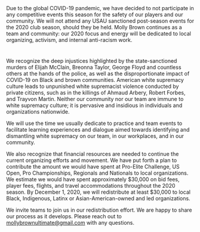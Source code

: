 

<div className={styles["Welcome"]}>
Due to the global COVID-19 pandemic, we have decided to not participate in any competitive events this season for the safety of our players and our community. We will not attend any USAU sanctioned post-season events for the 2020 club season, should they be held. Molly Brown continues as a team and community: our 2020 focus and energy will be dedicated to local organizing, activism, and internal anti-racism work.


#
We recognize the deep injustices highlighted by the state-sanctioned murders of Elijah McClain, Breonna Taylor, George Floyd and countless others at the hands of the police, as well as the disproportionate impact of COVID-19 on Black and brown communities. American white supremacy culture leads to unpunished white supremacist violence conducted by private citizens, such as in the killings of Ahmaud Arbery, Robert Forbes, and Trayvon Martin. Neither our community nor our team are immune to white supremacy culture; it is pervasive and insidious in individuals and organizations nationwide.

We will use the time we usually dedicate to practice and team events to facilitate learning experiences and dialogue aimed towards identifying and dismantling white supremacy on our team, in our workplaces, and in our community.

We also recognize that financial resources are needed to continue the current organizing efforts and movement. We have put forth a plan to contribute the amount we would have spent at Pro-Elite Challenge, US Open, Pro Championships, Regionals and Nationals to local organizations. We estimate we would have spent approximately $30,000 on bid fees, player fees, flights, and travel accommodations throughout the 2020 season. By December 1, 2020, we will redistribute at least $30,000 to local Black, Indigenous, Latinx or Asian-American-owned and led organizations.

We invite teams to join us in our redistribution effort. We are happy to share our process as it develops. Please reach out to mollybrownultimate@gmail.com with any questions.

</div>
